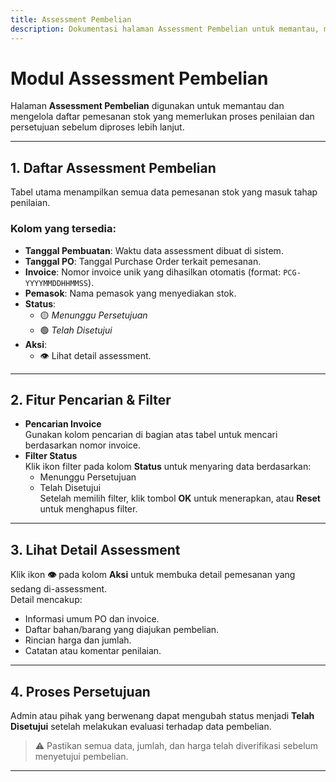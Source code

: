 ```yaml
---
title: Assessment Pembelian
description: Dokumentasi halaman Assessment Pembelian untuk memantau, menyaring, dan mengelola status persetujuan pembelian stok dalam Backoffice Tantri.
---
```


# Modul Assessment Pembelian

Halaman **Assessment Pembelian** digunakan untuk memantau dan mengelola daftar pemesanan stok yang memerlukan proses penilaian dan persetujuan sebelum diproses lebih lanjut.

---

## 1. Daftar Assessment Pembelian

Tabel utama menampilkan semua data pemesanan stok yang masuk tahap penilaian.

### Kolom yang tersedia:

- **Tanggal Pembuatan**: Waktu data assessment dibuat di sistem.
- **Tanggal PO**: Tanggal Purchase Order terkait pemesanan.
- **Invoice**: Nomor invoice unik yang dihasilkan otomatis (format: `PCG-YYYYMMDDHHMMSS`).
- **Pemasok**: Nama pemasok yang menyediakan stok.
- **Status**:
  - 🟡 _Menunggu Persetujuan_
  - 🟢 _Telah Disetujui_
- **Aksi**:
  - 👁️ Lihat detail assessment.

---

## 2. Fitur Pencarian & Filter

- **Pencarian Invoice**  
  Gunakan kolom pencarian di bagian atas tabel untuk mencari berdasarkan nomor invoice.
- **Filter Status**  
  Klik ikon filter pada kolom **Status** untuk menyaring data berdasarkan:
  - Menunggu Persetujuan
  - Telah Disetujui  
    Setelah memilih filter, klik tombol **OK** untuk menerapkan, atau **Reset** untuk menghapus filter.

---

## 3. Lihat Detail Assessment

Klik ikon **👁️** pada kolom **Aksi** untuk membuka detail pemesanan yang sedang di-assessment.  
Detail mencakup:

- Informasi umum PO dan invoice.
- Daftar bahan/barang yang diajukan pembelian.
- Rincian harga dan jumlah.
- Catatan atau komentar penilaian.

---

## 4. Proses Persetujuan

Admin atau pihak yang berwenang dapat mengubah status menjadi **Telah Disetujui** setelah melakukan evaluasi terhadap data pembelian.

> ⚠️ Pastikan semua data, jumlah, dan harga telah diverifikasi sebelum menyetujui pembelian.

---
